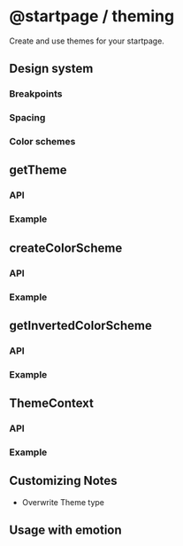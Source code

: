 
# @startpage / theming

Create and use themes for your startpage.

## Design system

### Breakpoints

### Spacing

### Color schemes

<ColorPreview />

## getTheme

### API

### Example

## createColorScheme

### API

### Example

## getInvertedColorScheme

### API

### Example

## ThemeContext

### API

### Example

## Customizing Notes

- Overwrite Theme type

## Usage with emotion
